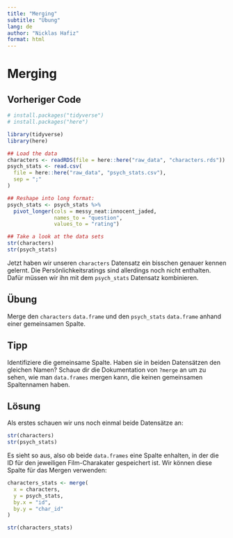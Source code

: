 ```yaml
---
title: "Merging"
subtitle: "Übung"
lang: de
author: "Nicklas Hafiz"
format: html
---
```


# Merging
::: {.callout-caution icon="false" collapse="true"}
## Vorheriger Code

```r
# install.packages("tidyverse")
# install.packages("here")

library(tidyverse)
library(here)

## Load the data
characters <- readRDS(file = here::here("raw_data", "characters.rds"))
psych_stats <- read.csv(
  file = here::here("raw_data", "psych_stats.csv"),
  sep = ";"
)

## Reshape into long format:
psych_stats <- psych_stats %>%
  pivot_longer(cols = messy_neat:innocent_jaded, 
               names_to = "question", 
               values_to = "rating")

## Take a look at the data sets
str(characters)
str(psych_stats)
```
:::

Jetzt haben wir unseren `characters` Datensatz ein bisschen genauer kennen gelernt. Die Persönlichkeitsratings sind allerdings noch nicht enthalten. Dafür müssen wir ihn mit dem `psych_stats` Datensatz kombinieren. 

## Übung 

Merge den `characters` `data.frame` und den `psych_stats` `data.frame` anhand einer gemeinsamen Spalte.

::: {.callout-tip collapse="true"}
## Tipp

Identifiziere die gemeinsame Spalte. Haben sie in beiden Datensätzen den gleichen Namen? Schaue dir die Dokumentation von `?merge` an um zu sehen, wie man `data.frames` mergen kann, die keinen gemeinsamen Spaltennamen haben.
:::

::: {.callout-caution collapse="true"}
## Lösung

Als erstes schauen wir uns noch einmal beide Datensätze an:

```r
str(characters)
str(psych_stats)
```

Es sieht so aus, also ob beide `data.frames` eine Spalte enhalten, in der die ID für den jeweiligen Film-Charakater gespeichert ist. Wir können diese Spalte für das Mergen verwenden:

```r
characters_stats <- merge(
  x = characters,
  y = psych_stats,
  by.x = "id", 
  by.y = "char_id"
)

str(characters_stats)
```

:::
